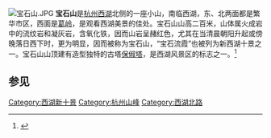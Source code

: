 {{refimprove|time=2019-09-08T05:33:37+00:00}}
[[File:宝石山.JPG|thumb]]
'''宝石山'''是[[杭州西湖|杭州西湖]]北侧的一座小山，南临西湖，东、北两面都是繁华市区，西面是[[葛岭|葛岭]]，是观看西湖美景的佳处。宝石山山高二百米，山体属火成岩中的流纹岩和凝灰岩，含氧化铁，因而山岩呈赭红色，尤其在当清晨朝阳升起或傍晚落日西下时，更为明显，因而被称为宝石山，“宝石流霞”也被列为新西湖十景之一。宝石山山顶建有造型独特的古塔[[保俶塔|保俶塔]]，是西湖风景区的标志之一。<ref>{{cite web|url=http://www.cngoto.com/chi/search_detail3.asp?id=1329|title=杭州爬山：宝石山|publisher=天堂生活|accessdate=2012-12-07|archive-date=2012-03-25|archive-url=https://web.archive.org/web/20120325080345/http://www.cngoto.com/chi/search_detail3.asp?id=1329|dead-url=yes}}</ref>

{{Gallery| align=center
| File:Baochu Pagoda.jpg|寶石山、保俶塔
| File:Baochu Pagoda with Hangzhou Skyline.jpg|從白堤遠望寶石山、保俶塔及杭州市區
| File:Inscription on the Baoshishan Mountain.jpg|[[万历|万历]][[浙江巡抚|浙江巡抚]][[张文熙|张文熙]]“东南一柱”摩崖，以及同时所刻“节用爱人，视民如伤”
}}

==参见==
{{reflist}}

{{西湖十景}}
{{杭州旅游}}

[[Category:西湖新十景|Category:西湖新十景]]
[[Category:杭州山峰|Category:杭州山峰]]
[[Category:西湖北路|Category:西湖北路]]